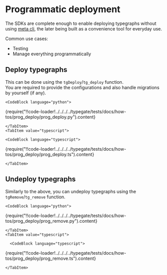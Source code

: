 
# Programmatic deployment

The SDKs are complete enough to enable deploying typegraphs without using [meta cli](/docs/reference/meta-cli), the later being built as a convenience tool for everyday use.

Common use cases:

- Testing
- Manage everything programmatically

## Deploy typegraphs

This can be done using the `tgDeploy`/`tg_deploy` function.\
You are required to provide the configurations and also handle migrations by yourself (if any).

<SDKTabs>
    <TabItem value="python">

    <CodeBlock language="python">

{require("!!code-loader!../../../../typegate/tests/docs/how-tos/prog_deploy/prog_deploy.py").content}
</CodeBlock>

    </TabItem>
    <TabItem value="typescript">

    <CodeBlock language="typescript">

{require("!!code-loader!../../../../typegate/tests/docs/how-tos/prog_deploy/prog_deploy.ts").content}
</CodeBlock>

    </TabItem>

</SDKTabs>

## Undeploy typegraphs

Similarly to the above, you can undeploy typegraphs using the `tgRemove`/`tg_remove` function.

<SDKTabs>
    <TabItem value="python">

    <CodeBlock language="python">

{require("!!code-loader!../../../../typegate/tests/docs/how-tos/prog_deploy/prog_remove.py").content}
</CodeBlock>

    </TabItem>
    <TabItem value="typescript">

      <CodeBlock language="typescript">

{require("!!code-loader!../../../../typegate/tests/docs/how-tos/prog_deploy/prog_remove.ts").content}
</CodeBlock>

    </TabItem>

</SDKTabs>
